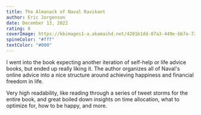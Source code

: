 ```yaml
---
title: The Almanack of Naval Ravikant
author: Eric Jorgenson
date: December 13, 2022
rating: 8
coverImage: https://kbimages1-a.akamaihd.net/4201b1dd-87a3-449e-bb7a-72d9b20ad321/1200/1200/False/the-almanack-of-naval-ravikant.jpg
spineColor: "#fff"
textColor: "#000"
---
```


I went into the book expecting another iteration of self-help or life advice books, but ended up really liking it. The author organizes all of Naval's online advice into a nice structure around achieving happiness and financial freedom in life.

Very high readability, like reading through a series of tweet storms for the entire book, and great boiled down insights on time allocation, what to optimize for, how to be happy, and more.

